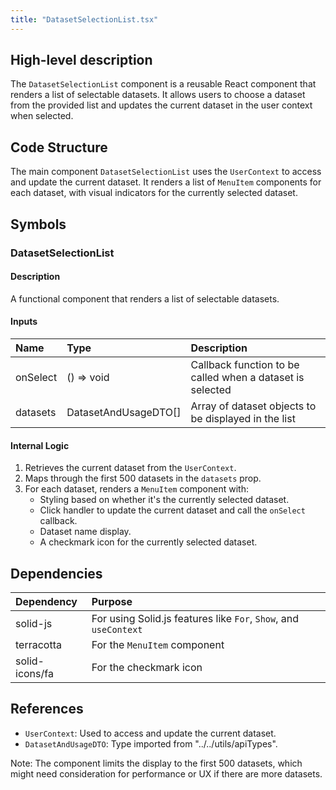 ```yaml
---
title: "DatasetSelectionList.tsx"
---
```


## High-level description
The `DatasetSelectionList` component is a reusable React component that renders a list of selectable datasets. It allows users to choose a dataset from the provided list and updates the current dataset in the user context when selected.

## Code Structure
The main component `DatasetSelectionList` uses the `UserContext` to access and update the current dataset. It renders a list of `MenuItem` components for each dataset, with visual indicators for the currently selected dataset.

## Symbols

### DatasetSelectionList
#### Description
A functional component that renders a list of selectable datasets.

#### Inputs
| Name | Type | Description |
|:-----|:-----|:------------|
| onSelect | () =&gt; void | Callback function to be called when a dataset is selected |
| datasets | DatasetAndUsageDTO[] | Array of dataset objects to be displayed in the list |

#### Internal Logic
1. Retrieves the current dataset from the `UserContext`.
2. Maps through the first 500 datasets in the `datasets` prop.
3. For each dataset, renders a `MenuItem` component with:
   - Styling based on whether it's the currently selected dataset.
   - Click handler to update the current dataset and call the `onSelect` callback.
   - Dataset name display.
   - A checkmark icon for the currently selected dataset.

## Dependencies
| Dependency | Purpose |
|:-----------|:--------|
| solid-js | For using Solid.js features like `For`, `Show`, and `useContext` |
| terracotta | For the `MenuItem` component |
| solid-icons/fa | For the checkmark icon |

## References
- `UserContext`: Used to access and update the current dataset.
- `DatasetAndUsageDTO`: Type imported from "../../utils/apiTypes".

Note: The component limits the display to the first 500 datasets, which might need consideration for performance or UX if there are more datasets.